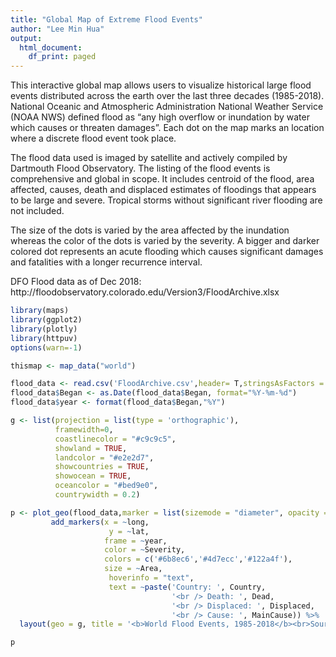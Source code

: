 ```yaml
---
title: "Global Map of Extreme Flood Events"
author: "Lee Min Hua"
output:
  html_document:
    df_print: paged
---
```


This interactive global map allows users to visualize historical large flood events distributed across the earth over the last three decades (1985-2018). National Oceanic and Atmospheric Administration National Weather Service (NOAA NWS) defined flood as "any high overflow or inundation by water which causes or threaten damages". Each dot on the map marks an location where a discrete flood event took place.

The flood data used is imaged by satellite and actively compiled by Dartmouth Flood Observatory.   The listing of the flood events is comprehensive and global in scope. It includes centroid of the flood, area affected, causes, death and displaced estimates of floodings that appears to be large and severe. Tropical storms without significant river flooding are not included.

The size of the dots is varied by the area affected by the inundation whereas the color of the dots is varied by the severity. A bigger and darker colored dot represents an acute flooding which causes significant damages and fatalities with a longer recurrence interval.

DFO Flood data as of Dec 2018: http://floodobservatory.colorado.edu/Version3/FloodArchive.xlsx

```r
library(maps)
library(ggplot2)
library(plotly)
library(httpuv)
options(warn=-1)

thismap <- map_data("world")

flood_data <- read.csv('FloodArchive.csv',header= T,stringsAsFactors = F)
flood_data$Began <- as.Date(flood_data$Began, format="%Y-%m-%d")
flood_data$year <- format(flood_data$Began,"%Y") 

g <- list(projection = list(type = 'orthographic'),
          framewidth=0,
          coastlinecolor = "#c9c9c5",
          showland = TRUE,
          landcolor = "#e2e2d7",
          showcountries = TRUE,
          showocean = TRUE,
          oceancolor = "#bed9e0",
          countrywidth = 0.2)

p <- plot_geo(flood_data,marker = list(sizemode = "diameter", opacity = 0.5,line=list(width=0))) %>%
         add_markers(x = ~long,
                      y = ~lat,
                     frame = ~year,
                     color = ~Severity,
                     colors = c('#6b8ec6','#4d7ecc','#122a4f'),
                     size = ~Area,
                      hoverinfo = "text",
                      text = ~paste('Country: ', Country,
                                    '<br /> Death: ', Dead,
                                    '<br /> Displaced: ', Displaced,
                                    '<br /> Cause: ', MainCause)) %>%
  layout(geo = g, title = '<b>World Flood Events, 1985-2018</b><br>Source: Dartmouth Flood Observatory', margin=list(t=90))

p
```

